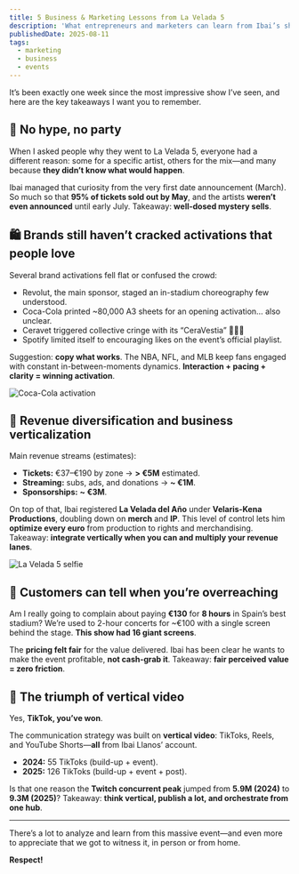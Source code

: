 ```yaml
---
title: 5 Business & Marketing Lessons from La Velada 5
description: 'What entrepreneurs and marketers can learn from Ibai’s show: hype, activations, revenue, pricing, and the vertical format.'
publishedDate: 2025-08-11
tags:
  - marketing
  - business
  - events
---
```


It’s been exactly one week since the most impressive show I’ve seen, and here are the key takeaways I want you to remember.

## 🤯 No hype, no party

When I asked people why they went to La Velada 5, everyone had a different reason: some for a specific artist, others for the mix—and many because **they didn’t know what would happen**.

Ibai managed that curiosity from the very first date announcement (March). So much so that **95% of tickets sold out by May**, and the artists **weren’t even announced** until early July. Takeaway: **well-dosed mystery sells**.

## 🛍️ Brands still haven’t cracked activations that people love

Several brand activations fell flat or confused the crowd:

- Revolut, the main sponsor, staged an in-stadium choreography few understood.
- Coca-Cola printed ~80,000 A3 sheets for an opening activation… also unclear.
- Ceravet triggered collective cringe with its “CeraVestia” 🙅🏻‍♂️
- Spotify limited itself to encouraging likes on the event’s official playlist.

Suggestion: **copy what works**. The NBA, NFL, and MLB keep fans engaged with constant in-between-moments dynamics. **Interaction + pacing + clarity = winning activation**.

![Coca-Cola activation](https://res.cloudinary.com/dnetfv9cy/image/upload/v1754873979/la-velada-5-1.jpg)

## 💼 Revenue diversification and business verticalization

Main revenue streams (estimates):

- **Tickets:** €37–€190 by zone → **> €5M** estimated.
- **Streaming:** subs, ads, and donations → **~ €1M**.
- **Sponsorships:** **~ €3M**.

On top of that, Ibai registered **La Velada del Año** under **Velaris-Kena Productions**, doubling down on **merch** and **IP**. This level of control lets him **optimize every euro** from production to rights and merchandising. Takeaway: **integrate vertically when you can and multiply your revenue lanes**.

![La Velada 5 selfie](https://res.cloudinary.com/dnetfv9cy/image/upload/v1754873985/la-velada-5-2.jpg)

## 🤑 Customers can tell when you’re overreaching

Am I really going to complain about paying **€130** for **8 hours** in Spain’s best stadium? We’re used to 2-hour concerts for ~€100 with a single screen behind the stage. **This show had 16 giant screens**.

The **pricing felt fair** for the value delivered. Ibai has been clear he wants to make the event profitable, **not cash-grab it**. Takeaway: **fair perceived value = zero friction**.

## 📱 The triumph of vertical video

Yes, **TikTok, you’ve won**.

The communication strategy was built on **vertical video**: TikToks, Reels, and YouTube Shorts—**all** from Ibai Llanos’ account.

- **2024:** 55 TikToks (build-up + event).
- **2025:** 126 TikToks (build-up + event + post).

Is that one reason the **Twitch concurrent peak** jumped from **5.9M (2024)** to **9.3M (2025)**? Takeaway: **think vertical, publish a lot, and orchestrate from one hub**.

---

There’s a lot to analyze and learn from this massive event—and even more to appreciate that we got to witness it, in person or from home.

**Respect!**
